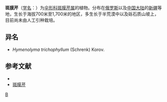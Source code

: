 {{NoteTA|G1=LS}}
{{Speciesbox
| genus = Hyalolaena
| species = trichophyllum
| authority = (Schrenk) Korov.
}}

'''斑膜芹'''（[[学名|学名]]：{{lang|la|''Hyalolaena trichophyllum''}}）为[[伞形科|伞形科]][[斑膜芹属|斑膜芹属]]的植物。分布在[[俄罗斯|俄罗斯]]以及[[中国大陆|中国大陆]]的[[新疆|新疆]]等地，生长于海拔700米至1,700米的地区，多生长于半荒漠中以及砾石质山坡上，目前尚未由人工引种栽培。

== 异名 ==
* ''Hymenolyma trichophyllum'' (Schrenk) Korov.

== 参考文献 ==
<div class="references-small">
* {{cite web| url =http://www.bioinfo.cn/db05/KmzwSpecies.php?action=view&id=22829| title =斑膜芹| work =《中国高等植物数据库全库》| publisher =中国科学院微生物研究所| author =昆明植物研究所| accessdate =2009-02-25| deadurl =yes| archiveurl =https://web.archive.org/web/20160305060134/http://www.bioinfo.cn/db05/KmzwSpecies.php?action=view&id=22829| archivedate =2016-03-05}}
* [http://www.zw3w.com/6288.html 斑膜芹] {{Wayback|url=http://www.zw3w.com/6288.html |date=20200928012913 }}
</div>
{{Taxonbar|from=Q15584581}}

[[Category:斑膜芹属|B]]


{{Apiales-stub}}